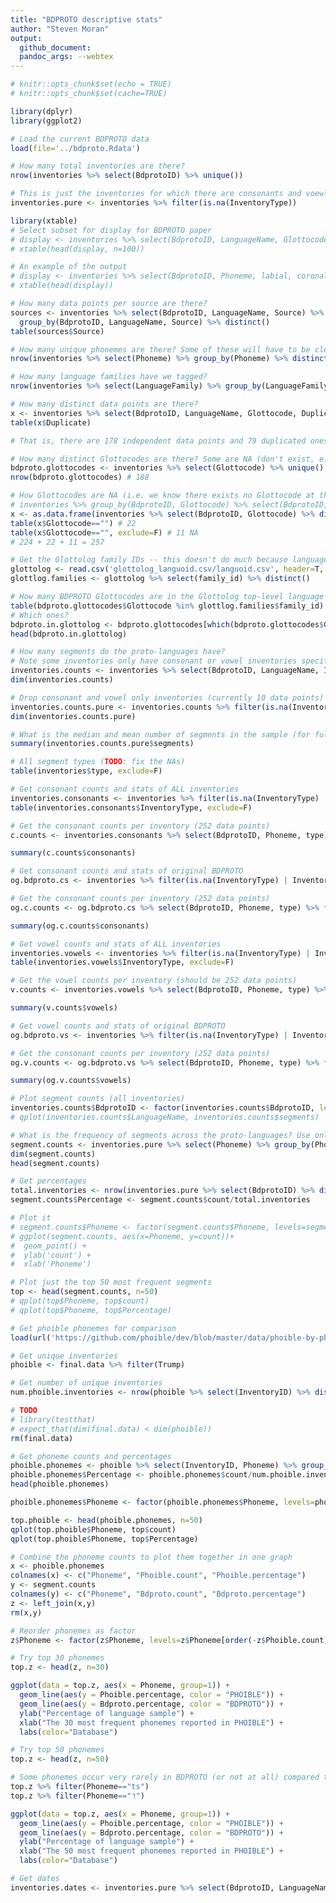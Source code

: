 ```yaml
---
title: "BDPROTO descriptive stats"
author: "Steven Moran"
output:
  github_document:
  pandoc_args: --webtex
---
```

  
```r
# knitr::opts_chunk$set(echo = TRUE)
# knitr::opts_chunk$set(cache=TRUE)
```

```r
library(dplyr)
library(ggplot2)
```

```r
# Load the current BDPROTO data
load(file='../bdproto.Rdata')
```

```r
# How many total inventories are there?
nrow(inventories %>% select(BdprotoID) %>% unique())
```

```r
# This is just the inventories for which there are consonants and voewls present.
inventories.pure <- inventories %>% filter(is.na(InventoryType))
```

```r
library(xtable)
# Select subset for display for BDPROTO paper
# display <- inventories %>% select(BdprotoID, LanguageName, Glottocode, Phoneme, LanguageFamily, TimeDepthYBP) %>% arrange(BdprotoID)
# xtable(head(display, n=100))
```

```r
# An example of the output
# display <- inventories %>% select(BdprotoID, Phoneme, labial, coronal, consonantal) %>% arrange(BdprotoID)
# xtable(head(display))
```

```r
# How many data points per source are there?
sources <- inventories %>% select(BdprotoID, LanguageName, Source) %>% 
  group_by(BdprotoID, LanguageName, Source) %>% distinct()
table(sources$Source)
```

```r
# How many unique phonemes are there? Some of these will have to be cleaned up, so the figure will be lower.
nrow(inventories %>% select(Phoneme) %>% group_by(Phoneme) %>% distinct())
```
```r
# How many language families have we tagged?
nrow(inventories %>% select(LanguageFamily) %>% group_by(LanguageFamily) %>% distinct())
```

```r
# How many distinct data points are there?
x <- inventories %>% select(BdprotoID, LanguageName, Glottocode, Duplicate) %>% unique() %>% arrange(LanguageName)
table(x$Duplicate)

# That is, there are 178 independent data points and 79 duplicated ones. Through manual inspection, we identified 3 sets of duplicates (9 data points), and the rest are doubles. This mean 70/2=25 + 3 + 178 = **206 unique language data points**.
```

```r
# How many distinct Glottocodes are there? Some are NA (don't exist, e.g. Altaic) and others have not yet been identified.
bdproto.glottocodes <- inventories %>% select(Glottocode) %>% unique()
nrow(bdproto.glottocodes) # 188
```

```r
# How Glottocodes are NA (i.e. we know there exists no Glottocode at the moment)?
# inventories %>% group_by(BdprotoID, Glottocode) %>% select(BdprotoID, Glottocode) %>% distinct() %>% filter(n()<1)
x <- as.data.frame(inventories %>% select(BdprotoID, Glottocode) %>% distinct())
table(x$Glottocode=="") # 22
table(x$Glottocode=="", exclude=F) # 11 NA
# 224 + 22 + 11 = 257
```

```r
# Get the Glottolog family IDs -- this doesn't do much because language families don't have latitude, longitude, area, etc.
glottolog <- read.csv('glottolog_languoid.csv/languoid.csv', header=T, stringsAsFactors = F)
glottlog.families <- glottolog %>% select(family_id) %>% distinct()
```

```r
# How many BDPROTO Glottocodes are in the Glottolog top-level language family trees?
table(bdproto.glottocodes$Glottocode %in% glottlog.families$family_id)
# Which ones?
bdproto.in.glottolog <- bdproto.glottocodes[which(bdproto.glottocodes$Glottocode %in% glottlog.families$family_id), ]
head(bdproto.in.glottolog)
```


```r
# How many segments do the proto-languages have?
# Note some inventories only have consonant or vowel inventories specified (`InventoryType` field)
inventories.counts <- inventories %>% select(BdprotoID, LanguageName, InventoryType) %>% group_by(BdprotoID, LanguageName, InventoryType) %>% summarize(segments=n()) %>% arrange(segments)
dim(inventories.counts)
```

```r
# Drop consonant and vowel only inventories (currently 10 data points)
inventories.counts.pure <- inventories.counts %>% filter(is.na(InventoryType))
dim(inventories.counts.pure)

# What is the median and mean number of segments in the sample (for full consonant and vowel inventories)?
summary(inventories.counts.pure$segments)
```

```r
# All segment types (TODO: fix the NAs)
table(inventories$type, exclude=F)
```

```r
# Get consonant counts and stats of ALL inventories
inventories.consonants <- inventories %>% filter(is.na(InventoryType) | InventoryType=="consonants") %>% filter(Source!="ANE") 
table(inventories.consonants$InventoryType, exclude=F)

# Get the consonant counts per inventory (252 data points)
c.counts <- inventories.consonants %>% select(BdprotoID, Phoneme, type) %>% filter(type=="C") %>%  group_by(BdprotoID) %>% summarize(consonants = n())

summary(c.counts$consonants)
```

```r
# Get consonant counts and stats of original BDPROTO
og.bdproto.cs <- inventories %>% filter(is.na(InventoryType) | InventoryType=="consonants") %>% filter(Source=="BDPROTO")

# Get the consonant counts per inventory (252 data points)
og.c.counts <- og.bdproto.cs %>% select(BdprotoID, Phoneme, type) %>% filter(type=="C") %>% group_by(BdprotoID) %>% summarize(consonants = n())

summary(og.c.counts$consonants)
```

```r
# Get vowel counts and stats of ALL inventories
inventories.vowels <- inventories %>% filter(is.na(InventoryType) | InventoryType=="vowels") %>% filter(Source!="ANE")
table(inventories.vowels$InventoryType, exclude=F)

# Get the vowel counts per inventory (should be 252 data points)
v.counts <- inventories.vowels %>% select(BdprotoID, Phoneme, type) %>% filter(type=="V") %>% group_by(BdprotoID) %>% summarize(vowels = n())

summary(v.counts$vowels)
```

```r
# Get vowel counts and stats of original BDPROTO
og.bdproto.vs <- inventories %>% filter(is.na(InventoryType) | InventoryType=="vowels") %>% filter(Source=="BDPROTO")

# Get the consonant counts per inventory (252 data points)
og.v.counts <- og.bdproto.vs %>% select(BdprotoID, Phoneme, type) %>% filter(type=="V") %>% group_by(BdprotoID) %>% summarize(vowels = n())

summary(og.v.counts$vowels)
```

```r
# Plot segment counts (all inventories)
inventories.counts$BdprotoID <- factor(inventories.counts$BdprotoID, levels=inventories.counts$BdprotoID[order(-inventories.counts$segments)])
# qplot(inventories.counts$LanguageName, inventories.counts$segments)
```


```r
# What is the frequency of segments across the proto-languages? Use only full inventories (inventories.pure)
segment.counts <- inventories.pure %>% select(Phoneme) %>% group_by(Phoneme) %>% summarize(count=n()) %>% arrange(desc(count)) %>% filter(!is.na(Phoneme))
dim(segment.counts)
head(segment.counts)

# Get percentages
total.inventories <- nrow(inventories.pure %>% select(BdprotoID) %>% distinct())
segment.counts$Percentage <- segment.counts$count/total.inventories

# Plot it
# segment.counts$Phoneme <- factor(segment.counts$Phoneme, levels=segment.counts$Phoneme[order(-segment.counts$count)])
# ggplot(segment.counts, aes(x=Phoneme, y=count))+
#  geom_point() + 
#  ylab('count') +
#  xlab('Phoneme')
```

```r
# Plot just the top 50 most frequent segments
top <- head(segment.counts, n=50)
# qplot(top$Phoneme, top$count)
# qplot(top$Phoneme, top$Percentage)
```

```r
# Get phoible phonemes for comparison
load(url('https://github.com/phoible/dev/blob/master/data/phoible-by-phoneme.RData?raw=true'))

# Get unique inventories
phoible <- final.data %>% filter(Trump)

# Get number of unique inventories
num.phoible.inventories <- nrow(phoible %>% select(InventoryID) %>% distinct())

# TODO
# library(testthat)
# expect_that(dim(final.data) < dim(phoible))
rm(final.data)

# Get phoneme counts and percentages
phoible.phonemes <- phoible %>% select(InventoryID, Phoneme) %>% group_by(Phoneme) %>% summarize(count=n()) %>% arrange(desc(count))
phoible.phonemes$Percentage <- phoible.phonemes$count/num.phoible.inventories
head(phoible.phonemes)

phoible.phonemes$Phoneme <- factor(phoible.phonemes$Phoneme, levels=phoible.phonemes$Phoneme[order(-phoible.phonemes$count)])
```

```r
top.phoible <- head(phoible.phonemes, n=50)
qplot(top.phoible$Phoneme, top$count)
qplot(top.phoible$Phoneme, top$Percentage)
```

```r
# Combine the phoneme counts to plot them together in one graph
x <- phoible.phonemes
colnames(x) <- c("Phoneme", "Phoible.count", "Phoible.percentage")
y <- segment.counts
colnames(y) <- c("Phoneme", "Bdproto.count", "Bdproto.percentage")
z <- left_join(x,y)
rm(x,y)

# Reorder phonemes as factor
z$Phoneme <- factor(z$Phoneme, levels=z$Phoneme[order(-z$Phoible.count)])
```

```r
# Try top 30 phonemes
top.z <- head(z, n=30)

ggplot(data = top.z, aes(x = Phoneme, group=1)) +
  geom_line(aes(y = Phoible.percentage, color = "PHOIBLE")) + 
  geom_line(aes(y = Bdproto.percentage, color = "BDPROTO")) +
  ylab("Percentage of language sample") +
  xlab("The 30 most frequent phonemes reported in PHOIBLE") +
  labs(color="Database")
```

```r
# Try top 50 phonemes
top.z <- head(z, n=50)

# Some phonemes occur very rarely in BDPROTO (or not at all) compared to PHOIBLE, e.g. /ts/ occurs at 2.5%. High tone not at all.
top.z %>% filter(Phoneme=="ts")
top.z %>% filter(Phoneme=="˦")

ggplot(data = top.z, aes(x = Phoneme, group=1)) +
  geom_line(aes(y = Phoible.percentage, color = "PHOIBLE")) + 
  geom_line(aes(y = Bdproto.percentage, color = "BDPROTO")) +
  ylab("Percentage of language sample") +
  xlab("The 50 most frequent phonemes reported in PHOIBLE") +
  labs(color="Database")
```

```r
# Get dates
inventories.dates <- inventories.pure %>% select(BdprotoID, LanguageName, LanguageFamily, TimeDepthYBP) %>% group_by(BdprotoID, LanguageName, LanguageFamily, TimeDepthYBP) %>% distinct() %>% arrange(desc(TimeDepthYBP)) %>% filter(TimeDepthYBP < 10001)
```

<!-- 
########################################################
# Merge results in segments with NA for feature values #
########################################################
inventories %>% dplyr::filter(is.na(consonantal)) %>% select(ID, Name, Glottocode) %>% unique()
missing.segments <- inventories %>% filter(is.na(consonantal)) %>% select(Phoneme) %>% unique()
write.table(missing.segments, "missing-segments.csv", sep="\t", quote = F, row.names = F)

# There are 36 languages that have one or more missing feature vectors.
dim(inventories %>% filter(is.na(consonantal)) %>% select(ID, Name) %>% unique())
no.feature.vectors <- anti_join(inventories, features)
no.feature.vectors <- no.feature.vectors %>% select(ID, Name, Phoneme, Source) %>% arrange(Name) %>% arrange(ID)
nrow(no.feature.vectors) # 91 feature vectors missing (with duplicates)
dim(no.feature.vectors %>% distinct(LanguageName)) # 36 distinct segments
head(no.feature.vectors)
-->